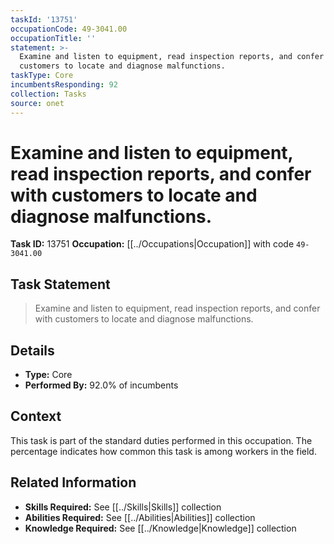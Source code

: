 ```yaml
---
taskId: '13751'
occupationCode: 49-3041.00
occupationTitle: ''
statement: >-
  Examine and listen to equipment, read inspection reports, and confer with
  customers to locate and diagnose malfunctions.
taskType: Core
incumbentsResponding: 92
collection: Tasks
source: onet
---
```

# Examine and listen to equipment, read inspection reports, and confer with customers to locate and diagnose malfunctions.

**Task ID:** 13751
**Occupation:** [[../Occupations|Occupation]] with code `49-3041.00`

## Task Statement

> Examine and listen to equipment, read inspection reports, and confer with customers to locate and diagnose malfunctions.

## Details

- **Type:** Core
- **Performed By:** 92.0% of incumbents

## Context

This task is part of the standard duties performed in this occupation. The percentage indicates how common this task is among workers in the field.

## Related Information

- **Skills Required:** See [[../Skills|Skills]] collection
- **Abilities Required:** See [[../Abilities|Abilities]] collection
- **Knowledge Required:** See [[../Knowledge|Knowledge]] collection
